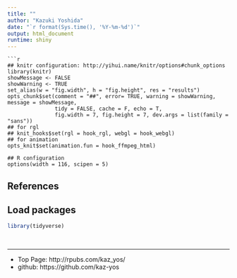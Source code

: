 ```yaml
---
title: ""
author: "Kazuki Yoshida"
date: "`r format(Sys.time(), '%Y-%m-%d')`"
output: html_document
runtime: shiny
---
```

```
```r
## knitr configuration: http://yihui.name/knitr/options#chunk_options
library(knitr)
showMessage <- FALSE
showWarning <- TRUE
set_alias(w = "fig.width", h = "fig.height", res = "results")
opts_chunk$set(comment = "##", error= TRUE, warning = showWarning, message = showMessage,
               tidy = FALSE, cache = F, echo = T,
               fig.width = 7, fig.height = 7, dev.args = list(family = "sans"))
## for rgl
## knit_hooks$set(rgl = hook_rgl, webgl = hook_webgl)
## for animation
opts_knit$set(animation.fun = hook_ffmpeg_html)

## R configuration
options(width = 116, scipen = 5)
```

## References

## Load packages

```r

library(tidyverse)

```

##

```r

```


--------------------
- Top Page: http://rpubs.com/kaz_yos/
- github: https://github.com/kaz-yos
